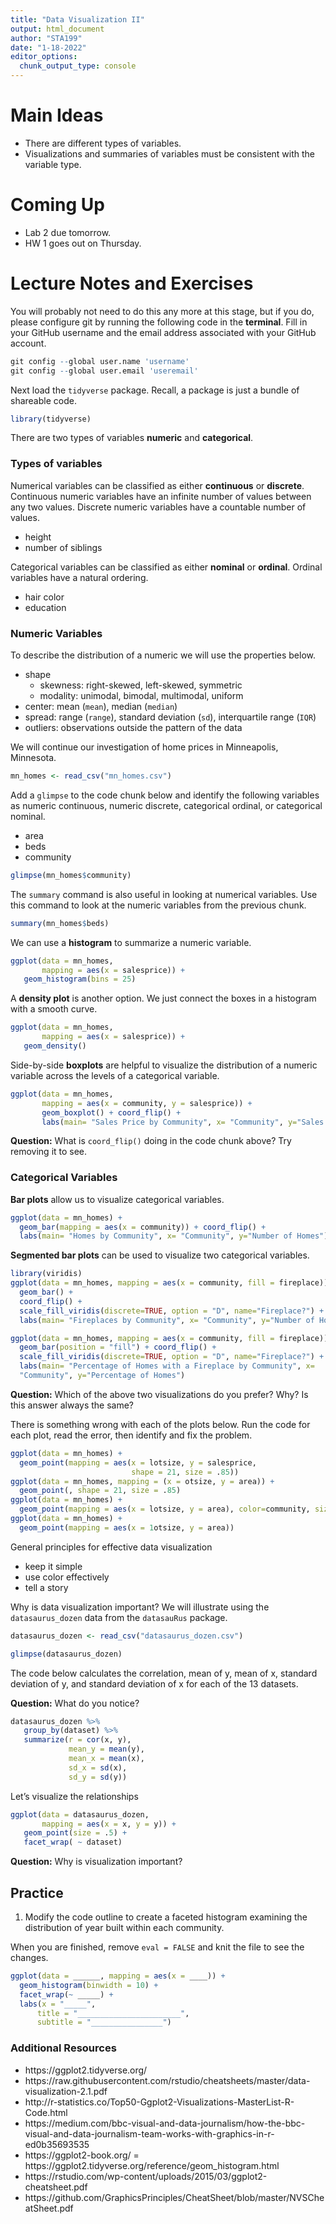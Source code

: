 ```yaml
---
title: "Data Visualization II"
output: html_document
author: "STA199"
date: "1-18-2022"
editor_options: 
  chunk_output_type: console
---
```


# Main Ideas

- There are different types of variables. 
- Visualizations and summaries of variables must be consistent with the 
variable type.

# Coming Up

- Lab 2 due tomorrow.
- HW 1 goes out on Thursday.

# Lecture Notes and Exercises

You will probably not need to do this any more at this stage, but if you do, please configure git by running the following code in the **terminal**. Fill in your GitHub username and the email address associated with your GitHub account.

```r
git config --global user.name 'username'
git config --global user.email 'useremail'
```

Next load the `tidyverse` package. Recall, a package is just a bundle of 
shareable code.

```r
library(tidyverse)
```

There are two types of variables **numeric** and **categorical**.

### Types of variables

Numerical variables can be classified as either **continuous** or **discrete**. 
Continuous numeric variables have an infinite number of values between any 
two values. Discrete numeric variables have a countable number of values.

- height
- number of siblings

Categorical variables can be classified as either **nominal** or **ordinal**. 
Ordinal variables have a natural ordering.

- hair color
- education

### Numeric Variables

To describe the distribution of a numeric we will use the properties below.

- shape
  - skewness: right-skewed, left-skewed, symmetric
  - modality: unimodal, bimodal, multimodal, uniform
- center: mean (`mean`), median (`median`)
- spread: range (`range`), standard deviation (`sd`), interquartile range (`IQR`)
- outliers: observations outside the pattern of the data

We will continue our investigation of home prices in Minneapolis, Minnesota.

```r
mn_homes <- read_csv("mn_homes.csv")
```

Add a `glimpse` to the code chunk below and identify the following variables as
numeric continuous, numeric discrete, categorical ordinal, or categorical
nominal. 

- area
- beds
- community

```r
glimpse(mn_homes$community)
```

The `summary` command is also useful in looking at numerical variables. Use this command to look at the numeric variables from the previous chunk.

```r
summary(mn_homes$beds)
```

We can use a **histogram** to summarize a numeric variable.

```r
ggplot(data = mn_homes, 
       mapping = aes(x = salesprice)) + 
   geom_histogram(bins = 25)
```

A **density plot** is another option. We just connect the boxes in a histogram
with a smooth curve.

```r
ggplot(data = mn_homes, 
       mapping = aes(x = salesprice)) + 
   geom_density()
```

Side-by-side **boxplots** are helpful to visualize the distribution of a numeric
variable across the levels of a categorical variable.

```r
ggplot(data = mn_homes, 
       mapping = aes(x = community, y = salesprice)) + 
       geom_boxplot() + coord_flip() + 
       labs(main= "Sales Price by Community", x= "Community", y="Sales Price")
```

**Question:** What is `coord_flip()` doing in the code chunk above? Try removing it to see.

### Categorical Variables

**Bar plots** allow us to visualize categorical variables.

```r
ggplot(data = mn_homes) + 
  geom_bar(mapping = aes(x = community)) + coord_flip() + 
  labs(main= "Homes by Community", x= "Community", y="Number of Homes")
```

**Segmented bar plots** can be used to visualize two categorical variables.

```r
library(viridis)
ggplot(data = mn_homes, mapping = aes(x = community, fill = fireplace)) + 
  geom_bar() +
  coord_flip() + 
  scale_fill_viridis(discrete=TRUE, option = "D", name="Fireplace?") +
  labs(main= "Fireplaces by Community", x= "Community", y="Number of Homes")
```

```r
ggplot(data = mn_homes, mapping = aes(x = community, fill = fireplace)) + 
  geom_bar(position = "fill") + coord_flip() + 
  scale_fill_viridis(discrete=TRUE, option = "D", name="Fireplace?") +
  labs(main= "Percentage of Homes with a Fireplace by Community", x=
  "Community", y="Percentage of Homes")
```

**Question:** Which of the above two visualizations do you prefer? Why? Is this answer always the same?


There is something wrong with each of the plots below. Run the code for each plot, read the error, then identify and fix the problem.

```r
ggplot(data = mn_homes) + 
  geom_point(mapping = aes(x = lotsize, y = salesprice,
                           shape = 21, size = .85))
ggplot(data = mn_homes, mapping = (x = otsize, y = area)) + 
  geom_point(, shape = 21, size = .85)
ggplot(data = mn_homes) +
  geom_point(mapping = aes(x = lotsize, y = area), color=community, size = 0.85)
ggplot(data = mn_homes) +
  geom_point(mapping = aes(x = 1otsize, y = area))
```

General principles for effective data visualization

- keep it simple
- use color effectively
- tell a story

Why is data visualization important? We will illustrate using the 
`datasaurus_dozen` data from the `datasauRus` package.

```r
datasaurus_dozen <- read_csv("datasaurus_dozen.csv")
```

```r
glimpse(datasaurus_dozen)
```

The code below calculates the correlation, mean of y, mean of x, standard deviation of y, and standard deviation of x for each of the 13 datasets.

**Question:** What do you notice? 


```r
datasaurus_dozen %>% 
   group_by(dataset) %>%
   summarize(r = cor(x, y), 
             mean_y = mean(y),
             mean_x = mean(x),
             sd_x = sd(x),
             sd_y = sd(y))
```

Let's visualize the relationships

```r
ggplot(data = datasaurus_dozen, 
       mapping = aes(x = x, y = y)) + 
   geom_point(size = .5) + 
   facet_wrap( ~ dataset)
```

**Question:** Why is visualization important?

## Practice

(1) Modify the code outline to create a faceted histogram examining the 
distribution of year built within each community.

When you are finished, remove `eval = FALSE` and knit the file to see the changes.

```r
ggplot(data = ______, mapping = aes(x = ____)) +
  geom_histogram(binwidth = 10) +
  facet_wrap(~ _____) +
  labs(x = "_____", 
      title = "_______________________", 
      subtitle = "________________")
```

### Additional Resources

- https://ggplot2.tidyverse.org/
- https://raw.githubusercontent.com/rstudio/cheatsheets/master/data-visualization-2.1.pdf
- http://r-statistics.co/Top50-Ggplot2-Visualizations-MasterList-R-Code.html
- https://medium.com/bbc-visual-and-data-journalism/how-the-bbc-visual-and-data-journalism-team-works-with-graphics-in-r-ed0b35693535
- https://ggplot2-book.org/
= https://ggplot2.tidyverse.org/reference/geom_histogram.html
- https://rstudio.com/wp-content/uploads/2015/03/ggplot2-cheatsheet.pdf
- https://github.com/GraphicsPrinciples/CheatSheet/blob/master/NVSCheatSheet.pdf